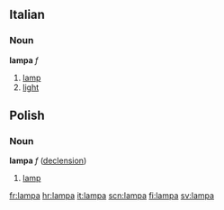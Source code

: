 ==Italian==
===Noun===
'''lampa''' ''f''
#[[lamp]]
#[[light]]

==Polish==
===Noun===
'''lampa''' ''f'' ([[Wiktionary Appendix:Polish hard feminine noun declension|declension]])
# [[lamp]]
[[fr:lampa]]
[[hr:lampa]]
[[it:lampa]]
[[scn:lampa]]
[[fi:lampa]]
[[sv:lampa]]